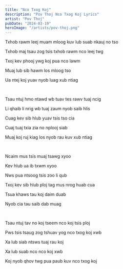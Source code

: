 ```yaml
---
title: "Nco Txog Koj"
description: "Pov Thoj Nco Txog Koj Lyrics"
artist: "Pov Thoj"
pubDate: "2024-03-19"
heroImage: "/artists/pov-thoj.png"
---
```


Txhob rawm leej muam mloog kuv lub suab nkauj no tso

Txhob maj tsau zog tsis txhob rawm nco leej twg

Txoj kev phooj ywg koj pua nco lawm

Muaj lub sib hawm los mloog tso

Ua ntej koj yuav nyob luag xub ntiag

<br />

Tsau ntuj hmo ntawd wb tuav tes rawv tuaj ncig

Li qhaib li nrig wb tuaj zaum nyob saib hlis

Cuag kev sib hlub yuav tsis tso cia

Cuaj tuaj txia zia no nplooj siab

Muaj koj ruj kiag los nyob rau kuv xub ntiag

<br />

Ncaim mus tsis muaj tsawg xyoo

Kev hlub ua ib txwm xyoo

Nws pua ntsoog tsis zoo li qub

Txoj kev sib hlub ploj tag mus nrog huab cua

Tsua khaws tau koj daim duab

Nyob cia tau saib dab muag

<br />

Tsau ntuj tav no koj tseem nco koj tsis ploj

Pws tsis tsaug zog tshuav yog nco txog koj xwb

Xa lub siab ntsws tuaj rau koj

Xa lub suab nco nco koj xwb

Koj nyob qhov twg pua paub kuv nco txog koj
